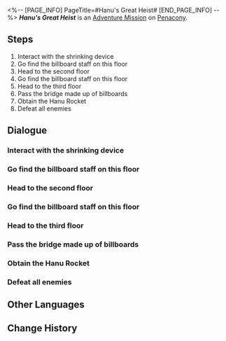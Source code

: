 <%-- [PAGE_INFO]
PageTitle=#Hanu's Great Heist#
[END_PAGE_INFO] --%>
{{Stub|Dialogue.}}
{{Mission Infobox
|id            = 8022121
|title         = 
|image         = <!--Mission Hanu's Great Heist.png-->
|type          = Adventure
|event_name    = 
|chapter       = 
|requirements  = {{subst:void|<!--Unknown: {"Type":"Manual"}-->}}
|summary       = <!--official mission summary from Fate's Atlas-->
|characters    = Business Street Rep; Short-Film Narrator; SoulGlad Billboard; Spheroid Billboard; Trailblazer; Trendy Doll Billboard
|startLocation = [[Penacony]] - [[Hanu's Great Heist]]
|world         = Penacony
|area          = Hanu's Great Heist
|prev          = 
|next          = 
|rewards       = 
}}
'''''Hanu's Great Heist''''' is an [[Adventure Mission]] on [[Penacony]].

==Steps==
# Interact with the shrinking device
# Go find the billboard staff on this floor
# Head to the second floor
# Go find the billboard staff on this floor
# Head to the third floor
# Pass the bridge made up of billboards
# Obtain the Hanu Rocket
# Defeat all enemies

<!--
==Gameplay Notes==

--><!--
==Trial Character==

-->
==Dialogue==
{{Stub Dialogue}}
===Interact with the shrinking device{{subst:void|<!--802212101-->}}===
{{Mission Description|type=adventure|location=Hanu's Great Heist|Filming for ''Brother Hanu's Great Heist'' has started. Complete filming missions according to the goals!}}
{{Dialogue Start}}
:{{tx}}
{{Dialogue End}}

===Go find the billboard staff on this floor{{subst:void|<!--802212104-->}}===
{{Mission Description|type=adventure|location=Hanu's Great Heist|update|Filming for ''Brother Hanu's Great Heist'' has started. Complete filming missions according to the goals!<br />There are two staff members on this floor. Go find them!}}
{{Dialogue Start}}
:{{tx}}
{{Dialogue End}}

===Head to the second floor{{subst:void|<!--802212107-->}}===
{{Mission Description|type=adventure|location=Hanu's Great Heist|update|Filming for ''Brother Hanu's Great Heist'' has started. Complete filming missions according to the goals!<br />Filming on this floor has concluded. Go to the next location!}}
{{Dialogue Start}}
:{{tx}}
{{Dialogue End}}

===Go find the billboard staff on this floor{{subst:void|<!--802212110-->}}===
{{Mission Description|type=adventure|location=Hanu's Great Heist|update|Filming for ''Brother Hanu's Great Heist'' has started. Complete filming missions according to the goals!<br />There are three staff members on this floor. Go find them!}}
{{Dialogue Start}}
:{{tx}}
{{Dialogue End}}

===Head to the third floor{{subst:void|<!--802212114-->}}===
{{Mission Description|type=adventure|location=Hanu's Great Heist|update|Filming for ''Brother Hanu's Great Heist'' has started. Complete filming missions according to the goals!<br />Filming on this floor has concluded. Go to the next location!}}
{{Dialogue Start}}
:{{tx}}
{{Dialogue End}}

===Pass the bridge made up of billboards{{subst:void|<!--802212118-->}}===
{{Mission Description|type=adventure|location=Hanu's Great Heist|update|Filming for ''Brother Hanu's Great Heist'' has started. Complete filming missions according to the goals!<br />You need to help staff members to escape on this floor. Defeat the enemies!}}
{{Dialogue Start}}
:{{tx}}
{{Dialogue End}}

===Obtain the Hanu Rocket{{subst:void|<!--802212122-->}}===
{{Dialogue Start}}
:{{tx}}
{{Dialogue End}}

===Defeat all enemies{{subst:void|<!--802212119-->}}===
{{Dialogue Start}}
:{{tx}}
{{Dialogue End}}

==Other Languages==
{{Other Languages
|en   = Hanu's Great Heist
|zhs  = 《哈努大劫案》
|zht  = 《哈努大劫案》
|ja   = 『ブラザーハヌ強盗事件』
|ko   = ≪하누 강도 사건≫
|es   = El gran atraco de Hanu
|fr   = Le gros coup de Hanu
|ru   = «Большое ограбление Хану»
|th   = คดีโจรกรรมของ Hanu
|vi   = Vụ Cướp Của Hanu
|de   = „Hanus großer Raub“
|id   = Perampokan Besar Hanu
|pt   = O Grande Assalto do Irmão Hanu
}}

==Change History==
{{Change History|2.2}}
